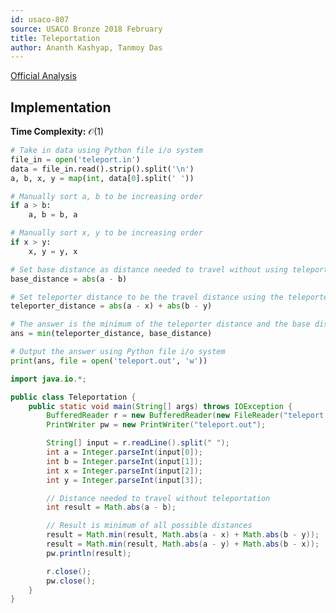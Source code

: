 ```yaml
---
id: usaco-807
source: USACO Bronze 2018 February
title: Teleportation
author: Ananth Kashyap, Tanmoy Das
---
```


[Official Analysis](http://www.usaco.org/current/data/sol_teleport_bronze_feb18.html)

## Implementation

**Time Complexity:** $\mathcal{O}(1)$

<LanguageSection>

<PySection>

```python
# Take in data using Python file i/o system
file_in = open('teleport.in')
data = file_in.read().strip().split('\n')
a, b, x, y = map(int, data[0].split(' '))

# Manually sort a, b to be increasing order
if a > b:
	a, b = b, a

# Manually sort x, y to be increasing order
if x > y:
	x, y = y, x

# Set base distance as distance needed to travel without using teleporter
base_distance = abs(a - b)

# Set teleporter distance to be the travel distance using the teleporter
teleporter_distance = abs(a - x) + abs(b - y)

# The answer is the minimum of the teleporter distance and the base distance
ans = min(teleporter_distance, base_distance)

# Output the answer using Python file i/o system
print(ans, file = open('teleport.out', 'w'))
```

</PySection>
	
<JavaSection>
	
```java
import java.io.*;

public class Teleportation {
	public static void main(String[] args) throws IOException {
		BufferedReader r = new BufferedReader(new FileReader("teleport.in"));
		PrintWriter pw = new PrintWriter("teleport.out");

		String[] input = r.readLine().split(" ");
		int a = Integer.parseInt(input[0]);
		int b = Integer.parseInt(input[1]);
		int x = Integer.parseInt(input[2]);
		int y = Integer.parseInt(input[3]);

		// Distance needed to travel without teleportation
		int result = Math.abs(a - b);

		// Result is minimum of all possible distances
		result = Math.min(result, Math.abs(a - x) + Math.abs(b - y));
		result = Math.min(result, Math.abs(a - y) + Math.abs(b - x));
		pw.println(result);

		r.close();
		pw.close();
	}
}
```
	
</JavaSection>

</LanguageSection>
